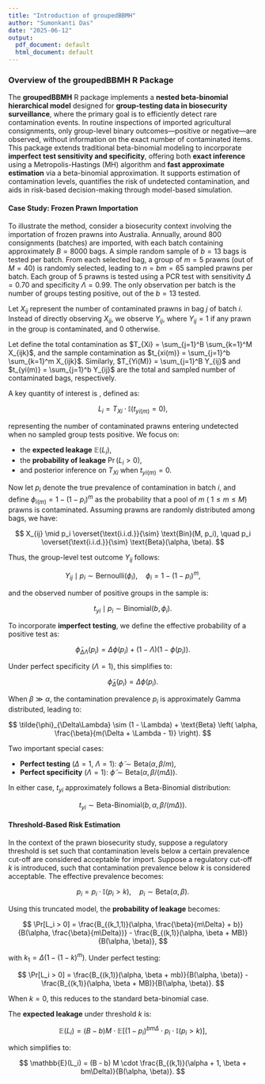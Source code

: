 ```yaml
---
title: "Introduction of groupedBBMH"
author: "Sumonkanti Das"
date: "2025-06-12"
output:
  pdf_document: default
  html_document: default
---
```


### Overview of the **groupedBBMH** R Package

The **groupedBBMH** R package implements a **nested beta-binomial hierarchical model** designed for **group-testing data in biosecurity surveillance**, where the primary goal is to efficiently detect rare contamination events. In routine inspections of imported agricultural consignments, only group-level binary outcomes—positive or negative—are observed, without information on the exact number of contaminated items. This package extends traditional beta-binomial modeling to incorporate **imperfect test sensitivity and specificity**, offering both **exact inference** using a Metropolis-Hastings (MH) algorithm and **fast approximate estimation** via a beta-binomial approximation. It supports estimation of contamination levels, quantifies the risk of undetected contamination, and aids in risk-based decision-making through model-based simulation.

#### Case Study: Frozen Prawn Importation

To illustrate the method, consider a biosecurity context involving the importation of frozen prawns into Australia. Annually, around 800 consignments (batches) are imported, with each batch containing approximately $B = 8000$ bags. A simple random sample of $b = 13$ bags is tested per batch. From each selected bag, a group of $m = 5$ prawns (out of $M = 40$) is randomly selected, leading to $n = bm = 65$ sampled prawns per batch. Each group of 5 prawns is tested using a PCR test with sensitivity $\Delta = 0.70$ and specificity $\Lambda = 0.99$. The only observation per batch is the number of groups testing positive, out of the $b=13$ tested.

Let $X_{ij}$ represent the number of contaminated prawns in bag $j$ of batch $i$. Instead of directly observing $X_{ij}$, we observe $Y_{ij}$, where $Y_{ij} = 1$ if any prawn in the group is contaminated, and 0 otherwise.

Let define the total contamination as $T_{Xi} = \sum_{j=1}^B \sum_{k=1}^M X_{ijk}$, and the sample contamination as $t_{xi(m)} = \sum_{j=1}^b \sum_{k=1}^m X_{ijk}$. Similarly, $T_{Yi(M)} = \sum_{j=1}^B Y_{ij}$ and $t_{yi(m)} = \sum_{j=1}^b Y_{ij}$ are the total and sampled number of contaminated bags, respectively.

A key quantity of interest is \textbf{leakage}, defined as:

$$
L_i = T_{Xi} \cdot \mathbb{I}(t_{yi(m)} = 0),
$$

representing the number of contaminated prawns entering undetected when no sampled group tests positive. We focus on:

* the **expected leakage** $\mathbb{E}(L_i)$,
* the **probability of leakage** $\Pr(L_i > 0)$,
* and posterior inference on $T_{Xi}$ when $t_{yi(m)} = 0$.

Now let $p_i$ denote the true prevalence of contamination in batch $i$, and define $\phi_{i(m)} = 1 - (1 - p_i)^m$ as the probability that a pool of $m$ ($\ 1 \le m \le M$) prawns is contaminated. Assuming prawns are randomly distributed among bags, we have:

$$
X_{ij} \mid p_i \overset{\text{i.i.d.}}{\sim} \text{Bin}(M, p_i), \quad p_i \overset{\text{i.i.d.}}{\sim} \text{Beta}(\alpha, \beta).
$$

Thus, the group-level test outcome $Y_{ij}$ follows:

$$
Y_{ij} \mid p_i \sim \text{Bernoulli}(\phi_i), \quad \phi_i = 1 - (1 - p_i)^m,
$$

and the observed number of positive groups in the sample is:

$$
t_{yi} \mid p_i \sim \text{Binomial}(b, \phi_i).
$$

To incorporate **imperfect testing**, we define the effective probability of a positive test as:

$$
\tilde{\phi}_{\Delta\Lambda}(p_i) = \Delta \phi(p_i) + (1 - \Lambda)(1 - \phi(p_i)).
$$

Under perfect specificity ($\Lambda = 1$), this simplifies to:

$$
\tilde{\phi}_\Delta(p_i) = \Delta \phi(p_i).
$$

When $\beta \gg \alpha$, the contamination prevalence $p_i$ is approximately Gamma distributed, leading to:

$$
\tilde{\phi}_{\Delta\Lambda} \sim (1 - \Lambda) + \text{Beta} \left( \alpha, \frac{\beta}{m(\Delta + \Lambda - 1)} \right).
$$

Two important special cases:

* **Perfect testing** ($\Delta = 1$, $\Lambda = 1$): $\tilde{\phi} \sim \text{Beta}(\alpha, \beta / m)$,
* **Perfect specificity** ($\Lambda = 1$): $\tilde{\phi} \sim \text{Beta}(\alpha, \beta / (m \Delta))$.

In either case, $t_{yi}$ approximately follows a Beta-Binomial distribution:

$$
t_{yi} \sim \text{Beta-Binomial}(b, \alpha, \beta / (m\Delta)).
$$

#### Threshold-Based Risk Estimation

In the context of the prawn biosecurity study, suppose a regulatory threshold is set such that contamination levels below a certain prevalence cut-off are considered acceptable for import. Suppose a regulatory cut-off $k$ is introduced, such that contamination prevalence below $k$ is considered acceptable. The effective prevalence becomes:

$$
p_i = p_i \cdot \mathbb{I}(p_i > k), \quad p_i \sim \text{Beta}(\alpha, \beta).
$$

Using this truncated model, the **probability of leakage** becomes:

$$
\Pr[L_i > 0] = \frac{B_{(k_1,1)}(\alpha, \frac{\beta}{m\Delta} + b)}{B(\alpha, \frac{\beta}{m\Delta})} - \frac{B_{(k,1)}(\alpha, \beta + MB)}{B(\alpha, \beta)},
$$

with $k_1 = \Delta(1 - (1 - k)^m)$. Under perfect testing:

$$
\Pr[L_i > 0] = \frac{B_{(k,1)}(\alpha, \beta + mb)}{B(\alpha, \beta)} - \frac{B_{(k,1)}(\alpha, \beta + MB)}{B(\alpha, \beta)}.
$$

When $k = 0$, this reduces to the standard beta-binomial case.

The **expected leakage** under threshold $k$ is:

$$
\mathbb{E}(L_i) = (B - b) M \cdot \mathbb{E}\left[ (1 - p_i)^{bm\Delta} \cdot p_i \cdot \mathbb{I}(p_i > k) \right],
$$

which simplifies to:

$$
\mathbb{E}(L_i) = (B - b) M \cdot \frac{B_{(k,1)}(\alpha + 1, \beta + bm\Delta)}{B(\alpha, \beta)}.
$$

